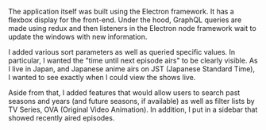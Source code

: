 The application itself was built using the Electron framework. It has a flexbox display for the front-end. Under the hood, GraphQL queries are made using redux and then listeners in the Electron node framework wait to update the windows with new information.

I added various sort parameters as well as queried specific values. In particular, I wanted the "time until next episode airs" to be clearly visible. As I live in Japan, and Japanese anime airs on JST (Japanese Standard Time), I wanted to see exactly when I could view the shows live.

Aside from that, I added features that would allow users to search past seasons and years (and future seasons, if available) as well as filter lists by TV Series, OVA (Original Video Animation). In addition, I put in a sidebar that showed recently aired episodes.